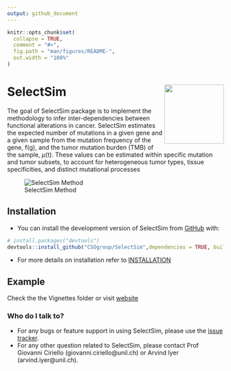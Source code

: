 ```yaml
---
output: github_document
---
```


<!-- README.md is generated from README.Rmd. Please edit that file -->

```r
knitr::opts_chunk$set(
  collapse = TRUE,
  comment = "#>",
  fig.path = "man/figures/README-",
  out.width = "100%"
)
```

# SelectSim <img src="man/figures/logo.png" align="right" height="138" alt="" />
<!-- badges: start -->
<!-- badges: end -->

The goal of SelectSim package is to implement the methodology to infer inter-dependencies between functional alterations in cancer. SelectSim estimates the expected number of mutations in a given gene and a given sample from the mutation frequency of the gene, f(g), and the tumor mutation burden (TMB) of the sample, $\mu$(t). These values can be estimated within specific mutation and tumor subsets, to account for heterogeneous tumor types, tissue specificities, and distinct mutational processes

![SelectSim Method](vignettes/SelectSim_method.png)

## Installation

- You can install the development version of SelectSim from [GitHub](https://github.com/CSOgroup/SelectSim) with:

``` r
# install.packages("devtools")
devtools::install_github("CSOgroup/SelectSim",dependencies = TRUE, build_vignettes = TRUE)
```

- For more details on installation refer to [INSTALLATION](INSTALLATION.md)


## Example

Check the the Vignettes folder or visit [website](https://csogroup.github.io/SelectSim/)

### Who do I talk to? ###

* For any bugs or feature support in using SelectSim, please use the [issue tracker](https://github.com/CSOgroup/SelectSim/issues).
* For any other question related to SelectSim, please contact Prof Giovanni Ciriello (giovanni.ciriello@unil.ch) or Arvind Iyer (arvind.iyer@unil.ch).
